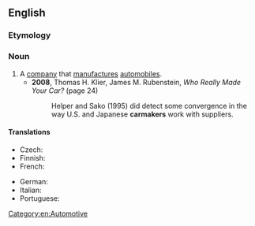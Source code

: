 ==English==

===Etymology===
{{compound|en|car|maker}}

===Noun===
{{en-noun}}

# A [[company]] that [[manufacture]]s [[automobiles]].
#* '''2008''', Thomas H. Klier, James M. Rubenstein, ''Who Really Made Your Car?'' (page 24)
#*: Helper and Sako (1995) did detect some convergence in the way U.S. and Japanese '''carmakers''' work with suppliers.

====Translations====
{{trans-top|company}}
* Czech: {{t+|cs|automobilka|f}}
* Finnish: {{t+|fi|autonvalmistaja}}
* French: {{t|fr|constructeur automobile|m}}
{{trans-mid}}
* German: {{t+|de|Autobauer|m}}
* Italian: {{t|it|casa automobilistica|f}}
* Portuguese: {{t|pt|[[montadora]] ([[de]] [[automóveis]])|f}}
{{trans-bottom}}

[[Category:en:Automotive]]